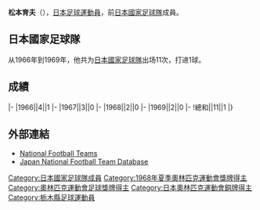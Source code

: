 {{Infobox football biography
|name=松本育夫
|image=
|fullname=松本育夫
|birth_date={{Birth date and age|1941|11|3}}
|cityofbirth=[[栃木縣|栃木縣]]
|countryofbirth=[[日本|日本]]
|height=1.72 m
|position=[[前鋒_(足球)|前鋒]]
|currentclub=
|years=1964-1970
|clubs=[[廣島三箭|東洋工業]]
|caps(goals)=
|nationalyears=1966-1969
|nationalteam=[[日本國家足球隊|日本]]
|nationalcaps(goals)=11 (1)
}}
'''松本育夫'''（{{Bd|1941年|11月3日||}}），[[日本|日本]][[足球|足球]][[運動員|運動員]]，前[[日本國家足球隊|日本國家足球隊]]成員。

==日本國家足球隊==
从1966年到1969年，他共为[[日本國家足球隊|日本國家足球隊]]出场11次，打进1球。

==成績==
{{Football player national team statistics|JPN}}
|-
|1966||4||1
|-
|1967||3||0
|-
|1968||2||0
|-
|1969||2||0
|-
!總和||11||1
|}

==外部連結==
{{Reflist}}
*[http://www.national-football-teams.com/v2/player.php?id=46661 National Football Teams]
*[https://web.archive.org/web/20160319092743/http://www.japannationalfootballteam.com/en/players/matsumoto_ikuo.html Japan National Football Team Database]

{{Japan-sport-bio-stub}}
{{Soccer-player-stub}}
{{1968年奥运会男子足球日本参赛名单}}
{{1979年世界青年錦標賽日本参赛名单}}

[[Category:日本國家足球隊成員|Category:日本國家足球隊成員]]
[[Category:1968年夏季奧林匹克運動會獎牌得主|Category:1968年夏季奧林匹克運動會獎牌得主]]
[[Category:奧林匹克運動會足球獎牌得主|Category:奧林匹克運動會足球獎牌得主]]
[[Category:日本奧林匹克運動會銅牌得主|Category:日本奧林匹克運動會銅牌得主]]
[[Category:栃木縣足球運動員|Category:栃木縣足球運動員]]